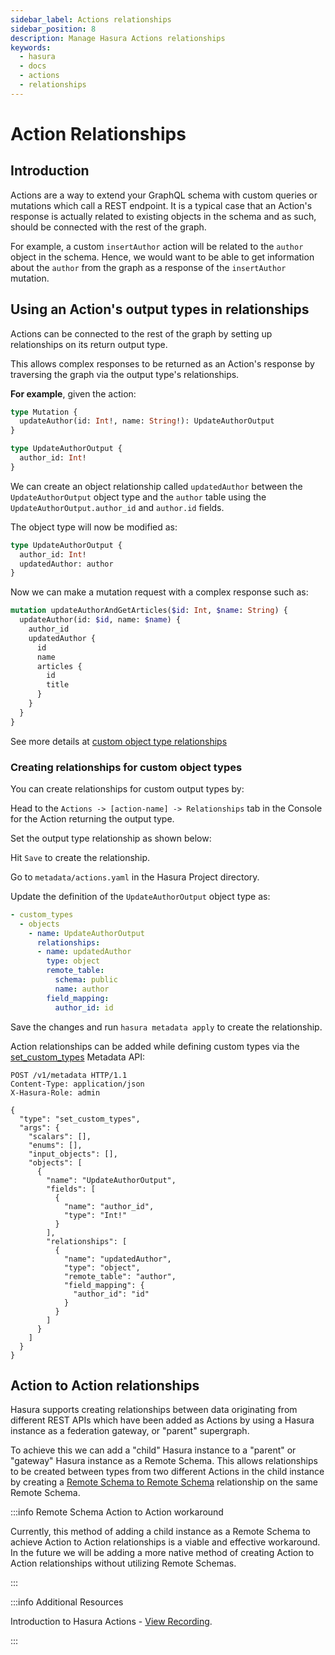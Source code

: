 ```yaml
---
sidebar_label: Actions relationships
sidebar_position: 8
description: Manage Hasura Actions relationships
keywords:
  - hasura
  - docs
  - actions
  - relationships
---
```



# Action Relationships

## Introduction

Actions are a way to extend your GraphQL schema with custom queries or mutations which call a REST endpoint. It is a
typical case that an Action's response is actually related to existing objects in the schema and as such, should be
connected with the rest of the graph.

For example, a custom `insertAuthor` action will be related to the `author` object in the schema. Hence, we would want
to be able to get information about the `author` from the graph as a response of the `insertAuthor` mutation.

## Using an Action's output types in relationships

Actions can be connected to the rest of the graph by setting up relationships on its return output type.

This allows complex responses to be returned as an Action's response by traversing the graph via the output type's
relationships.

**For example**, given the action:

```graphql
type Mutation {
  updateAuthor(id: Int!, name: String!): UpdateAuthorOutput
}

type UpdateAuthorOutput {
  author_id: Int!
}
```

We can create an object relationship called `updatedAuthor` between the `UpdateAuthorOutput` object type and the
`author` table using the `UpdateAuthorOutput.author_id` and `author.id` fields.

The object type will now be modified as:

```graphql {3}
type UpdateAuthorOutput {
  author_id: Int!
  updatedAuthor: author
}
```

Now we can make a mutation request with a complex response such as:

```graphql
mutation updateAuthorAndGetArticles($id: Int, $name: String) {
  updateAuthor(id: $id, name: $name) {
    author_id
    updatedAuthor {
      id
      name
      articles {
        id
        title
      }
    }
  }
}
```

See more details at [custom object type relationships](/actions/types.mdx)

### Creating relationships for custom object types

You can create relationships for custom output types by:

<Tabs groupId="user-preference" className="api-tabs">
<TabItem value="console" label="Console">

Head to the `Actions -> [action-name] -> Relationships` tab in the Console for the Action returning the output type.

Set the output type relationship as shown below:

<Thumbnail src="/img/actions/actions-relationship.png" alt="Console action relationship" />

Hit `Save` to create the relationship.

</TabItem>
<TabItem value="cli" label="CLI">

Go to `metadata/actions.yaml` in the Hasura Project directory.

Update the definition of the `UpdateAuthorOutput` object type as:

```yaml {4-11}
- custom_types
  - objects
    - name: UpdateAuthorOutput
      relationships:
      - name: updatedAuthor
        type: object
        remote_table:
          schema: public
          name: author
        field_mapping:
          author_id: id
```

Save the changes and run `hasura metadata apply` to create the relationship.

</TabItem>
<TabItem value="api" label="API">

Action relationships can be added while defining custom types via the
[set_custom_types](/api-reference/metadata-api/custom-types.mdx#metadata-set-custom-types) Metadata API:

```http {20-29}
POST /v1/metadata HTTP/1.1
Content-Type: application/json
X-Hasura-Role: admin

{
  "type": "set_custom_types",
  "args": {
    "scalars": [],
    "enums": [],
    "input_objects": [],
    "objects": [
      {
        "name": "UpdateAuthorOutput",
        "fields": [
          {
            "name": "author_id",
            "type": "Int!"
          }
        ],
        "relationships": [
          {
            "name": "updatedAuthor",
            "type": "object",
            "remote_table": "author",
            "field_mapping": {
              "author_id": "id"
            }
          }
        ]
      }
    ]
  }
}
```

  </TabItem>
</Tabs>

## Action to Action relationships

Hasura supports creating relationships between data originating from different REST APIs which have been added as
Actions by using a Hasura instance as a federation gateway, or "parent" supergraph.

<Thumbnail
  src="/img/actions/data-federation_action-to-action-joins.png"
  alt="Join Actions to Actions using self-referential Remote Schemas"
/>

To achieve this we can add a "child" Hasura instance to a "parent" or "gateway" Hasura instance as a Remote Schema. This
allows relationships to be created between types from two different Actions in the child instance by creating a
[Remote Schema to Remote Schema](/remote-schemas/remote-relationships/remote-schema-relationships.mdx) relationship
on the same Remote Schema.

:::info Remote Schema Action to Action workaround

Currently, this method of adding a child instance as a Remote Schema to achieve Action to Action relationships is a
viable and effective workaround. In the future we will be adding a more native method of creating Action to Action
relationships without utilizing Remote Schemas.

:::

:::info Additional Resources

Introduction to Hasura Actions -
[View Recording](https://hasura.io/events/webinar/hasura-actions/?pg=docs&plcmt=body&cta=view-recording&tech=).

:::
